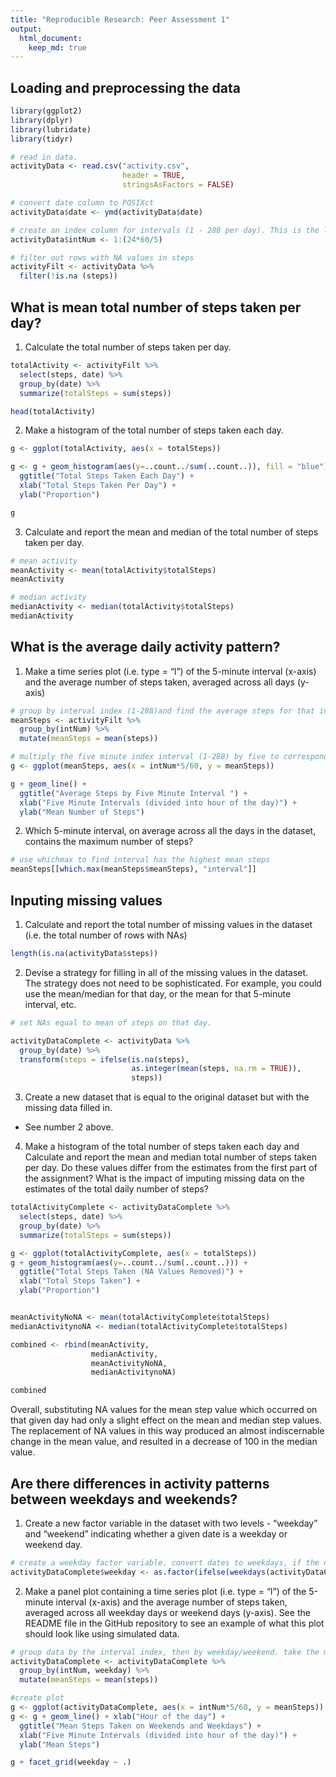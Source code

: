 ```yaml
---
title: "Reproducible Research: Peer Assessment 1"
output: 
  html_document:
    keep_md: true
---
```



## Loading and preprocessing the data

```r
library(ggplot2)
library(dplyr)
library(lubridate)
library(tidyr)
```


```r


# read in data. 
activityData <- read.csv("activity.csv", 
                         header = TRUE, 
                         stringsAsFactors = FALSE)

# convert date column to POSIXct
activityData$date <- ymd(activityData$date)

# create an index column for intervals (1 - 288 per day). This is the least fussy way I discovered to allow for continuous graphing without R focing lines between gaps from 55s and 1m
activityData$intNum <- 1:(24*60/5)

# filter out rows with NA values in steps
activityFilt <- activityData %>%
  filter(!is.na (steps))

```


## What is mean total number of steps taken per day?

1. Calculate the total number of steps taken per day. 
```r

totalActivity <- activityFilt %>%
  select(steps, date) %>%
  group_by(date) %>%
  summarize(totalSteps = sum(steps))

head(totalActivity)

```

2. Make a histogram of the total number of steps taken each day.

```r

g <- ggplot(totalActivity, aes(x = totalSteps))

g <- g + geom_histogram(aes(y=..count../sum(..count..)), fill = "blue") +
  ggtitle("Total Steps Taken Each Day") +
  xlab("Total Steps Taken Per Day") + 
  ylab("Proportion")

g

```

3. Calculate and report the mean and median of the total number of steps taken per day.

```r

# mean activity
meanActivity <- mean(totalActivity$totalSteps)
meanActivity

# median activity
medianActivity <- median(totalActivity$totalSteps)
medianActivity

```



## What is the average daily activity pattern?

1. Make a time series plot (i.e. type = "l") of the 5-minute interval (x-axis) and the average number of steps taken, averaged across all days (y-axis)

```r
# group by interval index (1-288)and find the average steps for that interval over all included days. 
meanSteps <- activityFilt %>%
  group_by(intNum) %>%
  mutate(meanSteps = mean(steps))

# multiply the five minute index interval (1-288) by five to correspond with five minute interval, then divide by sixty to convert to hours for a nice x axis timeline.
g <- ggplot(meanSteps, aes(x = intNum*5/60, y = meanSteps))

g + geom_line() + 
  ggtitle("Average Steps by Five Minute Interval ") + 
  xlab("Five Minute Intervals (divided into hour of the day)") + 
  ylab("Mean Number of Steps")

```

2. Which 5-minute interval, on average across all the days in the dataset, contains the maximum number of steps?

```r
# use whichmax to find interval has the highest mean steps
meanSteps[[which.max(meanSteps$meanSteps), "interval"]]

```



## Inputing missing values

1. Calculate and report the total number of missing values in the dataset (i.e. the total number of rows with NAs)

```r
length(is.na(activityData$steps))
```

2. Devise a strategy for filling in all of the missing values in the dataset. The strategy does not need to be sophisticated. For example, you could use the mean/median for that day, or the mean for that 5-minute interval, etc.

```r

# set NAs equal to mean of steps on that day. 

activityDataComplete <- activityData %>%
  group_by(date) %>%
  transform(steps = ifelse(is.na(steps), 
                           as.integer(mean(steps, na.rm = TRUE)),
                           steps))
```


3. Create a new dataset that is equal to the original dataset but with the missing data filled in.

- See number 2 above.

4. Make a histogram of the total number of steps taken each day and Calculate and report the mean and median total number of steps taken per day. Do these values differ from the estimates from the first part of the assignment? What is the impact of imputing missing data on the estimates of the total daily number of steps?

```r
totalActivityComplete <- activityDataComplete %>%
  select(steps, date) %>%
  group_by(date) %>%
  summarize(totalSteps = sum(steps))

g <- ggplot(totalActivityComplete, aes(x = totalSteps))
g + geom_histogram(aes(y=..count../sum(..count..))) +
  ggtitle("Total Steps Taken (NA Values Removed)") +
  xlab("Total Steps Taken") +
  ylab("Proportion")


meanActivityNoNA <- mean(totalActivityComplete$totalSteps)
medianActivitynoNA <- median(totalActivityComplete$totalSteps)

combined <- rbind(meanActivity, 
                  medianActivity, 
                  meanActivityNoNA, 
                  medianActivitynoNA)

combined

```

Overall, substituting NA values for the mean step value which occurred on that given day had only a slight effect on the mean and median step values. The replacement of NA values in this way produced an almost indiscernable change in the mean value, and resulted in a decrease of 100 in the median value. 


## Are there differences in activity patterns between weekdays and weekends?

1. Create a new factor variable in the dataset with two levels - "weekday" and "weekend" indicating whether a given date is a weekday or weekend day.

```r

# create a weekday factor variable. convert dates to weekdays, if the name is now "Saturday" or "Sunday", label as "Weekend", otherwise, "Weekday"
activityDataComplete$weekday <- as.factor(ifelse(weekdays(activityDataComplete$date) %in% c("Saturday","Sunday"), "Weekend", "Weekday")) 

```


2. Make a panel plot containing a time series plot (i.e. type = "l") of the 5-minute interval (x-axis) and the average number of steps taken, averaged across all weekday days or weekend days (y-axis). See the README file in the GitHub repository to see an example of what this plot should look like using simulated data.

```r
# group data by the interval index, then by weekday/weekend. take the mean of that interval index (in the weekday/weekend groups)
activityDataComplete <- activityDataComplete %>% 
  group_by(intNum, weekday) %>%
  mutate(meanSteps = mean(steps))

#create plot
g <- ggplot(activityDataComplete, aes(x = intNum*5/60, y = meanSteps))
g <- g + geom_line() + xlab("Hour of the day") + 
  ggtitle("Mean Steps Taken on Weekends and Weekdays") +
  xlab("Five Minute Intervals (divided into hour of the day)") + 
  ylab("Mean Steps")

g + facet_grid(weekday ~ .)

```

